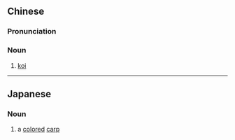 {{also|锦鲤}}
==Chinese==
{{zh-forms|s=锦鲤}}

===Pronunciation===
{{zh-pron
|m=jǐnlǐ
|c=gam2 lei5
|cat=n
}}

===Noun===
{{zh-noun}}

# [[koi]]

----

==Japanese==
{{ja-kanjitab|にしき|こい|k2=ごい|yomi=k|r=y}}

===Noun===
{{ja-noun|にしきごい|ニシキゴイ}}

# a [[colored]] [[carp]]
